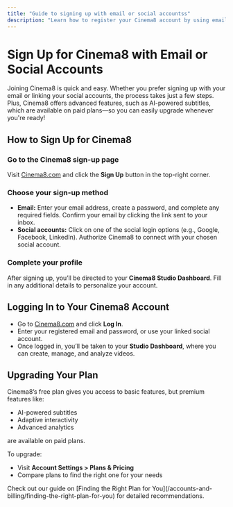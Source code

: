 ---
title: "Guide to signing up with email or social accountss"
description: "Learn how to register your Cinema8 account by using email or social login options for a more efficient setup process. Visit Cinema8."
---


# Sign Up for Cinema8 with Email or Social Accounts

Joining Cinema8 is quick and easy. Whether you prefer signing up with your email or linking your social accounts, the process takes just a few steps. Plus, Cinema8 offers advanced features, such as AI-powered subtitles, which are available on paid plans—so you can easily upgrade whenever you're ready!

## How to Sign Up for Cinema8

<Steps>

### Go to the Cinema8 sign-up page  
Visit [Cinema8.com](https://cinema8.com) and click the **Sign Up** button in the top-right corner.

### Choose your sign-up method  

- **Email:** Enter your email address, create a password, and complete any required fields. Confirm your email by clicking the link sent to your inbox.  
- **Social accounts:** Click on one of the social login options (e.g., Google, Facebook, LinkedIn). Authorize Cinema8 to connect with your chosen social account.

### Complete your profile  
After signing up, you’ll be directed to your **Cinema8 Studio Dashboard**. Fill in any additional details to personalize your account.

</Steps>

## Logging In to Your Cinema8 Account

- Go to [Cinema8.com](https://cinema8.com) and click **Log In**.  
- Enter your registered email and password, or use your linked social account.  
- Once logged in, you’ll be taken to your **Studio Dashboard**, where you can create, manage, and analyze videos.

## Upgrading Your Plan

Cinema8’s free plan gives you access to basic features, but premium features like:

- AI-powered subtitles  
- Adaptive interactivity  
- Advanced analytics  

are available on paid plans.

To upgrade:

- Visit **Account Settings > Plans & Pricing**  
- Compare plans to find the right one for your needs  

<Callout type="info" title="Need Help Choosing?">
Check out our guide on [Finding the Right Plan for You](/accounts-and-billing/finding-the-right-plan-for-you) for detailed recommendations.
</Callout>
